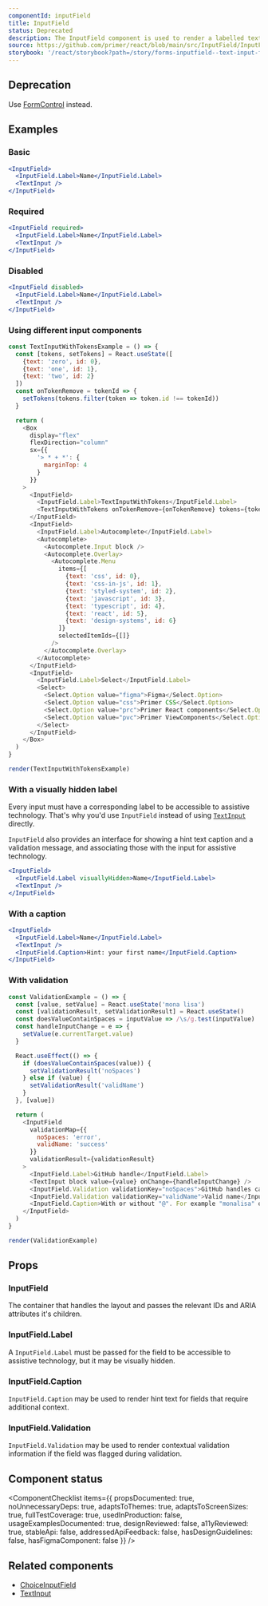 ```yaml
---
componentId: inputField
title: InputField
status: Deprecated
description: The InputField component is used to render a labelled text input and, optionally, associated validation text and hint text.
source: https://github.com/primer/react/blob/main/src/InputField/InputField.tsx
storybook: '/react/storybook?path=/story/forms-inputfield--text-input-field'
---
```



## Deprecation

Use [FormControl](/FormControl) instead.

## Examples

### Basic

```jsx live
<InputField>
  <InputField.Label>Name</InputField.Label>
  <TextInput />
</InputField>
```

### Required

```jsx live
<InputField required>
  <InputField.Label>Name</InputField.Label>
  <TextInput />
</InputField>
```

### Disabled

```jsx live
<InputField disabled>
  <InputField.Label>Name</InputField.Label>
  <TextInput />
</InputField>
```

### Using different input components

```javascript live noinline
const TextInputWithTokensExample = () => {
  const [tokens, setTokens] = React.useState([
    {text: 'zero', id: 0},
    {text: 'one', id: 1},
    {text: 'two', id: 2}
  ])
  const onTokenRemove = tokenId => {
    setTokens(tokens.filter(token => token.id !== tokenId))
  }

  return (
    <Box
      display="flex"
      flexDirection="column"
      sx={{
        '> * + *': {
          marginTop: 4
        }
      }}
    >
      <InputField>
        <InputField.Label>TextInputWithTokens</InputField.Label>
        <TextInputWithTokens onTokenRemove={onTokenRemove} tokens={tokens} />
      </InputField>
      <InputField>
        <InputField.Label>Autocomplete</InputField.Label>
        <Autocomplete>
          <Autocomplete.Input block />
          <Autocomplete.Overlay>
            <Autocomplete.Menu
              items={[
                {text: 'css', id: 0},
                {text: 'css-in-js', id: 1},
                {text: 'styled-system', id: 2},
                {text: 'javascript', id: 3},
                {text: 'typescript', id: 4},
                {text: 'react', id: 5},
                {text: 'design-systems', id: 6}
              ]}
              selectedItemIds={[]}
            />
          </Autocomplete.Overlay>
        </Autocomplete>
      </InputField>
      <InputField>
        <InputField.Label>Select</InputField.Label>
        <Select>
          <Select.Option value="figma">Figma</Select.Option>
          <Select.Option value="css">Primer CSS</Select.Option>
          <Select.Option value="prc">Primer React components</Select.Option>
          <Select.Option value="pvc">Primer ViewComponents</Select.Option>
        </Select>
      </InputField>
    </Box>
  )
}

render(TextInputWithTokensExample)
```

### With a visually hidden label

<Note>

Every input must have a corresponding label to be accessible to assistive technology. That's why you'd use `InputField` instead of using [`TextInput`](/TextInput) directly.

`InputField` also provides an interface for showing a hint text caption and a validation message, and associating those with the input for assistive technology.

</Note>

```jsx live
<InputField>
  <InputField.Label visuallyHidden>Name</InputField.Label>
  <TextInput />
</InputField>
```

### With a caption

```jsx live
<InputField>
  <InputField.Label>Name</InputField.Label>
  <TextInput />
  <InputField.Caption>Hint: your first name</InputField.Caption>
</InputField>
```

### With validation

```javascript live noinline
const ValidationExample = () => {
  const [value, setValue] = React.useState('mona lisa')
  const [validationResult, setValidationResult] = React.useState()
  const doesValueContainSpaces = inputValue => /\s/g.test(inputValue)
  const handleInputChange = e => {
    setValue(e.currentTarget.value)
  }

  React.useEffect(() => {
    if (doesValueContainSpaces(value)) {
      setValidationResult('noSpaces')
    } else if (value) {
      setValidationResult('validName')
    }
  }, [value])

  return (
    <InputField
      validationMap={{
        noSpaces: 'error',
        validName: 'success'
      }}
      validationResult={validationResult}
    >
      <InputField.Label>GitHub handle</InputField.Label>
      <TextInput block value={value} onChange={handleInputChange} />
      <InputField.Validation validationKey="noSpaces">GitHub handles cannot contain spaces</InputField.Validation>
      <InputField.Validation validationKey="validName">Valid name</InputField.Validation>
      <InputField.Caption>With or without "@". For example "monalisa" or "@monalisa"</InputField.Caption>
    </InputField>
  )
}

render(ValidationExample)
```

## Props

### InputField

The container that handles the layout and passes the relevant IDs and ARIA attributes it's children.

<PropsTable>
  <PropsTableRow
    name="children"
    type="InputField.Label | InputField.Caption | InputField.Validation | Autocomplete | TextInput | TextInputWithTokens | Select"
    required
  />
  <PropsTableRow
    name="disabled"
    type="boolean"
    defaultValue="false"
    description="Whether the field is ready for user input"
  />
  <PropsTableRow
    name="id"
    type="string"
    defaultValue="a generated string"
    description="The unique identifier for this field. Used to associate the label, validation text, and caption text"
  />
  <PropsTableRow
    name="required"
    type="boolean"
    defaultValue="false"
    description="Whether the field is ready for user input"
  />
  <PropsTableRow
    name="validationMap"
    type="Record<string, 'error'|'success'>"
    description="A map of validation statuses and their associated validation keys. When one of the validation keys is passed to the `validationResult` prop, the associated validation message will be rendered in the correct style"
  />
  <PropsTableRow name="validationResult" type="string" description="The key of the validation message to show " />
</PropsTable>

### InputField.Label

A `InputField.Label` must be passed for the field to be accessible to assistive technology, but it may be visually hidden.

<PropsTable>
  <PropsTableRow
    name="boolean"
    type="InputField.Label | InputField.Caption | InputField.Validation | Autocomplete | TextInput | TextInputWithTokens"
    defaultValue="false"
    description="Whether the label should be visually hidden"
  />
</PropsTable>

### InputField.Caption

`InputField.Caption` may be used to render hint text for fields that require additional context.

<PropsTable>
  <PropsTableRow
    name="children"
    type="React.ReactNode"
    description="The content (usually just text) that is rendered to give contextual info about the field"
  />
</PropsTable>

### InputField.Validation

`InputField.Validation` may be used to render contextual validation information if the field was flagged during validation.

<PropsTable>
  <PropsTableRow
    name="children"
    type="React.ReactNode"
    description="The content (usually just text) that is rendered to give contextual info about the validation result for the field"
  />
  <PropsTableRow
    name="validationKey"
    type="string"
    description="The key of the property from `InputField` that corresponds to this validation message. When `InputField`'s `validationResult` prop matches `InputField.Validation`'s `validationKey` prop, this message is shown."
  />
</PropsTable>

## Component status

<ComponentChecklist
  items={{
    propsDocumented: true,
    noUnnecessaryDeps: true,
    adaptsToThemes: true,
    adaptsToScreenSizes: true,
    fullTestCoverage: true,
    usedInProduction: false,
    usageExamplesDocumented: true,
    designReviewed: false,
    a11yReviewed: true,
    stableApi: false,
    addressedApiFeedback: false,
    hasDesignGuidelines: false,
    hasFigmaComponent: false
  }}
/>

## Related components

- [ChoiceInputField](/ChoiceInputField)
- [TextInput](/TextInput)
